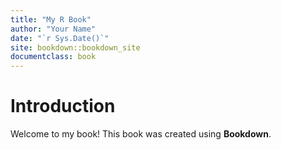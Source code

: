 ```yaml
---
title: "My R Book"
author: "Your Name"
date: "`r Sys.Date()`"
site: bookdown::bookdown_site
documentclass: book
---
```


# Introduction

Welcome to my book! This book was created using **Bookdown**.

